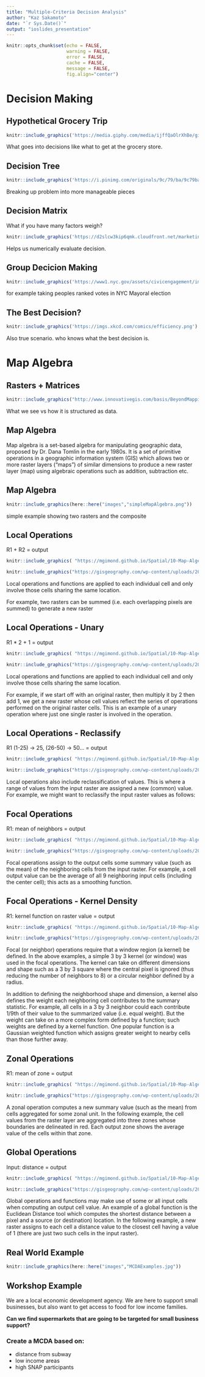 ```yaml
---
title: "Multiple-Criteria Decision Analysis"
author: "Kaz Sakamoto"
date: "`r Sys.Date()`"
output: "ioslides_presentation"
---
```


```r
knitr::opts_chunk$set(echo = FALSE, 
                      warning = FALSE, 
                      error = FALSE, 
                      cache = FALSE, 
                      message = FALSE,
                      fig.align="center")
```

# Decision Making

## Hypothetical Grocery Trip

```r
knitr::include_graphics('https://media.giphy.com/media/ijffQaOlrXhBe/giphy.gif')
```

<div class="notes">
What goes into decisions like what to get at the grocery store.
</div>

## Decision Tree

```r
knitr::include_graphics('https://i.pinimg.com/originals/9c/79/ba/9c79ba25a973aaa16644dc56efb6df10.jpg')
```

<div class="notes">
Breaking up problem into more manageable pieces
</div>

## Decision Matrix

What if you have many factors weigh?

```r
knitr::include_graphics('https://d2slcw3kip6qmk.cloudfront.net/marketing/blog/2019Q2/decision-matrix/decision-matrix-restaurant-example-1.png')
```

<div class="notes">
Helps us numerically evaluate decision.
</div>

## Group Decicion Making

```r
knitr::include_graphics('https://www1.nyc.gov/assets/civicengagement/images/content/pages/Ranked-Choice-Voting-How-to-fill-in-ballot.jpg')
```

<div class="notes">
for example taking peoples ranked votes in NYC Mayoral election
</div>


## The Best Decision?

```r
knitr::include_graphics('https://imgs.xkcd.com/comics/efficiency.png')
```

<div class="notes">
Also true scenario. who knows what the best decision is. 
</div>

# Map Algebra

## Rasters + Matrices

```r
knitr::include_graphics("http://www.innovativegis.com/basis/BeyondMapping_II/Topic6/BM_II_T6_files/image003.jpg")
```

<div class="notes">
What we see vs how it is structured as data.
</div>

## Map Algebra

Map algebra is a set-based algebra for manipulating geographic data, proposed by Dr. Dana Tomlin in the early 1980s. It is a set of primitive operations in a geographic information system (GIS) which allows two or more raster layers ("maps") of similar dimensions to produce a new raster layer (map) using algebraic operations such as addition, subtraction etc.


## Map Algebra

```r
knitr::include_graphics(here::here("images","simpleMapAlgebra.png"))
```
<div class="notes">
simple example showing two rasters and the composite
</div>


## Local Operations
R1 + R2 = output
```r
knitr::include_graphics( "https://mgimond.github.io/Spatial/10-Map-Algebra_files/figure-html/f10-local02-1.png")
```
```r
knitr::include_graphics("https://gisgeography.com/wp-content/uploads/2015/05/Local-Operation-Raster.png")
```

<div class="notes">
Local operations and functions are applied to each individual cell and only involve those cells sharing the same location.

For example, two rasters can be summed (i.e. each overlapping pixels are summed) to generate a new raster
</div>

## Local Operations - Unary
R1 * 2 + 1 = output
```r
knitr::include_graphics( "https://mgimond.github.io/Spatial/10-Map-Algebra_files/figure-html/f10-local01-1.png")
```
```r
knitr::include_graphics("https://gisgeography.com/wp-content/uploads/2015/05/Local-Operation-Raster.png")
```

<div class="notes">
Local operations and functions are applied to each individual cell and only involve those cells sharing the same location.

For example, if we start off with an original raster, then multiply it by 2 then add 1, we get a new raster whose cell values reflect the series of operations performed on the original raster cells. This is an example of a unary operation where just one single raster is involved in the operation.
</div>

## Local Operations - Reclassify
R1 (1-25) -> 25, (26-50) -> 50... = output
```r
knitr::include_graphics( "https://mgimond.github.io/Spatial/10-Map-Algebra_files/figure-html/f10-local03-1.png")
```
```r
knitr::include_graphics("https://gisgeography.com/wp-content/uploads/2015/05/Local-Operation-Raster.png")
```

<div class="notes">
Local operations also include reclassification of values. This is where a range of values from the input raster are assigned a new (common) value. For example, we might want to reclassify the input raster values as follows:
</div>

## Focal Operations 
R1: mean of neighbors = output
```r
knitr::include_graphics( "https://mgimond.github.io/Spatial/10-Map-Algebra_files/figure-html/f10-focal02-1.png")
```
```r
knitr::include_graphics("https://gisgeography.com/wp-content/uploads/2015/05/Focal-Operation-Raster-2.png")
```

<div class="notes">
Focal operations assign to the output cells some summary value (such as the mean) of the neighboring cells from the input raster. For example, a cell output value can be the average of all 9 neighboring input cells (including the center cell); this acts as a smoothing function.
</div>

## Focal Operations - Kernel Density
R1: kernel function on raster value = output
```r
knitr::include_graphics( "https://mgimond.github.io/Spatial/10-Map-Algebra_files/figure-html/f10-focal04-1.png")
```
```r
knitr::include_graphics("https://gisgeography.com/wp-content/uploads/2015/06/Moving-Window-1.png")
```

<div class="notes">
Focal (or neighbor) operations require that a window region (a kernel) be defined. In the above examples, a simple 3 by 3 kernel (or window) was used in the focal operations. The kernel can take on different dimensions and shape such as a 3 by 3 square where the central pixel is ignored (thus reducing the number of neighbors to 8) or a circular neighbor defined by a radius.

In addition to defining the neighborhood shape and dimension, a kernel also defines the weight each neighboring cell contributes to the summary statistic. For example, all cells in a 3 by 3 neighbor could each contribute 1/9th of their value to the summarized value (i.e. equal weight). But the weight can take on a more complex form defined by a function; such weights are defined by a kernel function. One popular function is a Gaussian weighted function which assigns greater weight to nearby cells than those further away.
</div>

## Zonal Operations
R1: mean of zone = output
```r
knitr::include_graphics( "https://mgimond.github.io/Spatial/10-Map-Algebra_files/figure-html/f10-zonal01-1.png")
```
```r
knitr::include_graphics("https://gisgeography.com/wp-content/uploads/2015/05/Zonal-Operation-Raster.png")
```

<div class="notes">
A zonal operation computes a new summary value (such as the mean) from cells aggregated for some zonal unit. In the following example, the cell values from the raster layer are aggregated into three zones whose boundaries are delineated in red. Each output zone shows the average value of the cells within that zone.
</div>

## Global Operations
Input: distance = output
```r
knitr::include_graphics( "https://mgimond.github.io/Spatial/10-Map-Algebra_files/figure-html/f10-global01-1.png")
```
```r
knitr::include_graphics("https://gisgeography.com/wp-content/uploads/2015/05/Global-Operation-Raster.png")
```

<div class="notes">
Global operations and functions may make use of some or all input cells when computing an output cell value. An example of a global function is the Euclidean Distance tool which computes the shortest distance between a pixel and a source (or destination) location. In the following example, a new raster assigns to each cell a distance value to the closest cell having a value of 1 (there are just two such cells in the input raster).
</div>

## Real World Example

```r
knitr::include_graphics(here::here("images","MCDAExamples.jpg"))
```

## Workshop Example

We are a local economic development agency. We are here to support small businesses,
but also want to get access to food for low income families.

**Can we find supermarkets that are going to be targeted for small business support?**

### Create a MCDA based on:

- distance from subway
- low income areas
- high SNAP participants
